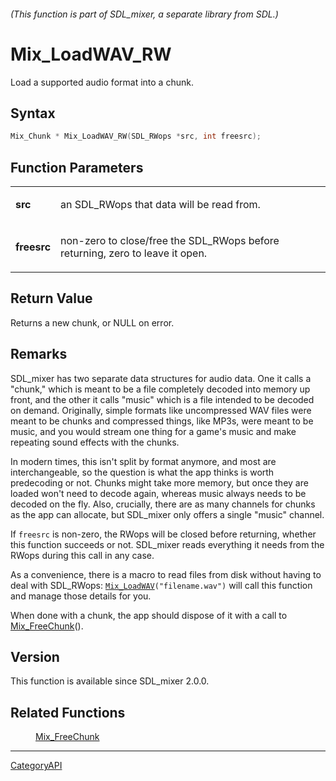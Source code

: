 ====== (This function is part of SDL_mixer, a separate library from SDL.) ======
= Mix_LoadWAV_RW =

Load a supported audio format into a chunk.

== Syntax ==

<syntaxhighlight lang='c'>
Mix_Chunk * Mix_LoadWAV_RW(SDL_RWops *src, int freesrc);
</syntaxhighlight>

== Function Parameters ==

{|
|'''src'''
|an SDL_RWops that data will be read from.
|-
|'''freesrc'''
|non-zero to close/free the SDL_RWops before returning, zero to leave it open.
|}

== Return Value ==

Returns a new chunk, or NULL on error.

== Remarks ==

SDL_mixer has two separate data structures for audio data. One it calls a
"chunk," which is meant to be a file completely decoded into memory up
front, and the other it calls "music" which is a file intended to be
decoded on demand. Originally, simple formats like uncompressed WAV files
were meant to be chunks and compressed things, like MP3s, were meant to be
music, and you would stream one thing for a game's music and make repeating
sound effects with the chunks.

In modern times, this isn't split by format anymore, and most are
interchangeable, so the question is what the app thinks is worth
predecoding or not. Chunks might take more memory, but once they are loaded
won't need to decode again, whereas music always needs to be decoded on the
fly. Also, crucially, there are as many channels for chunks as the app can
allocate, but SDL_mixer only offers a single "music" channel.

If <code>freesrc</code> is non-zero, the RWops will be closed before
returning, whether this function succeeds or not. SDL_mixer reads
everything it needs from the RWops during this call in any case.

As a convenience, there is a macro to read files from disk without having
to deal with SDL_RWops: <code>[[Mix_LoadWAV]]("filename.wav")</code> will
call this function and manage those details for you.

When done with a chunk, the app should dispose of it with a call to
[[Mix_FreeChunk]]().

== Version ==

This function is available since SDL_mixer 2.0.0.

== Related Functions ==

:[[Mix_FreeChunk]]

----
[[CategoryAPI]]


